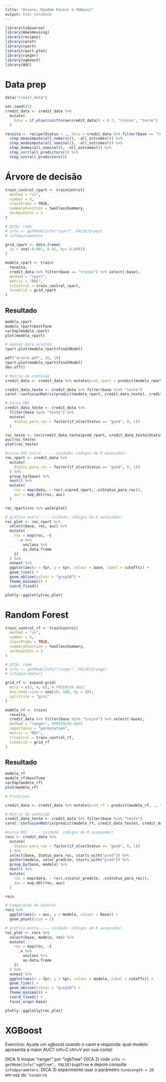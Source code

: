 ```yaml
---
title: "Árvore, Random Forest e XGBoost"
output: html_notebook
---
```


```r
library(tidyverse)
library(AmesHousing)
library(recipes)
library(caret)
library(rpart)
library(rpart.plot)
library(ranger)
library(xgboost)
library(AUC)
```

# Data prep

```r
data("credit_data")

set.seed(42)
credit_data <- credit_data %>%
  mutate(
    base = if_else(runif(nrow(credit_data)) < 0.7, "treino", "teste")
  )

receita <- recipe(Status ~ ., data = credit_data %>% filter(base == "treino") %>% select(-base)) %>%
  step_meanimpute(all_numeric(), -all_outcomes()) %>%
  step_modeimpute(all_nominal(), -all_outcomes()) %>%
  step_dummy(all_nominal(), -all_outcomes()) %>%
  step_corr(all_predictors()) %>%
  step_nzv(all_predictors())
```


# Árvore de decisão


```r
train_control_rpart <- trainControl(
  method = "cv", 
  number = 5, 
  classProbs = TRUE,
  summaryFunction = twoClassSummary,
  verboseIter = 1 
)

# DICA: rode
# info <- getModelInfo("rpart", FALSE)$rpart
# info$parameters

grid_rpart <- data.frame(
  cp = seq(-0.001, 0.01, by= 0.0001)
)

modelo_rpart <- train(
  receita, 
  credit_data %>% filter(base == "treino") %>% select(-base), 
  method = "rpart", 
  metric = "ROC",
  trControl = train_control_rpart,
  tuneGrid = grid_rpart
)
```

## Resultado

```r
modelo_rpart
modelo_rpart$bestTune
varImp(modelo_rpart)
plot(modelo_rpart)
```

```r
# apenas para arvores
rpart.plot(modelo_rpart$finalModel)

pdf("arvore.pdf", 20, 10)
rpart.plot(modelo_rpart$finalModel)
dev.off()
```


```r
# Matriz de confusão
credit_data <- credit_data %>% mutate(pred_rpart = predict(modelo_rpart, ., type = "prob")$bad)

credit_data_teste <- credit_data %>% filter(base %in% "teste")
caret::confusionMatrix(predict(modelo_rpart, credit_data_teste), credit_data_teste$Status, mode = "everything")
```

```r
# Curva ROC
credit_data_teste <- credit_data %>%
  filter(base %in% "teste") %>%
  mutate(
    Status_para_roc = factor(if_else(Status == "good", 0, 1))
  ) 

roc_teste <- roc(credit_data_teste$pred_rpart, credit_data_teste$Status_para_roc)
auc(roc_teste)
plot(roc_teste)
```


```r
#curva ROC extra  ---- cuidado: códigos de R avançados!
roc_rpart <- credit_data %>%
  mutate(
    Status_para_roc = factor(if_else(Status == "good", 0, 1))
  ) %>%
  group_by(base) %>%
  nest() %>%
  mutate(
    roc = map(data, ~ roc(.x$pred_rpart, .x$Status_para_roc)),
    auc = map_dbl(roc, auc)
  )

roc_rpart$roc %>% walk(plot)
```

```r
# gráfico extra ---- cuidado: códigos de R avançados!
roc_plot <- roc_rpart %>%
  select(base, roc, auc) %>%
  mutate(
    roc = map(roc, ~{
      .x %>% 
        unclass %>% 
        as.data.frame
    })
  ) %>%
  unnest %>%
  ggplot(aes(x = fpr, y = tpr, colour = base, label = cutoffs)) +
  geom_line() +
  geom_abline(colour = "grey50") +
  theme_minimal() +
  coord_fixed()

plotly::ggplotly(roc_plot)
```


# Random Forest 

```r
train_control_rf <- trainControl(
  method = "cv", 
  number = 5, 
  classProbs = TRUE,
  summaryFunction = twoClassSummary,
  verboseIter = 1
)

# DICA: rode
# info <- getModelInfo("ranger", FALSE)$ranger
# info$parameters

grid_rf <- expand.grid(
  mtry = c(2, 4, 6), # PREENCHA AQUI
  min.node.size = seq(10, 100, by = 20),
  splitrule = "gini"
)

modelo_rf <- train(
  receita, 
  credit_data %>% filter(base %in% "treino") %>% select(-base), 
  method = "ranger", #PREENCHA AQUI
  importance = "permutation",
  metric = "ROC",
  trControl = train_control_rf,
  tuneGrid = grid_rf
)
```

## Resultado
```r
modelo_rf
modelo_rf$bestTune
varImp(modelo_rf)
plot(modelo_rf)
```

```r
# Predicoes

credit_data <- credit_data %>% mutate(pred_rf = predict(modelo_rf, ., type = "prob")$bad)
```


```r
# Matriz de confusão
credit_data_teste <- credit_data %>% filter(base %in% "teste")
caret::confusionMatrix(predict(modelo_rf, credit_data_teste), credit_data_teste$Status, mode = "everything")
```

```r
#curva ROC  ---- cuidado: códigos de R avançados!
rocs <- credit_data %>%
  mutate(
    Status_para_roc = factor(if_else(Status == "good", 0, 1))
  ) %>%
  select(base, Status_para_roc, starts_with("pred")) %>%
  gather(modelo, valor_predito, starts_with("pred")) %>%
  group_by(base, modelo) %>%
  nest() %>%
  mutate(
    roc = map(data, ~ roc(.x$valor_predito, .x$Status_para_roc)),
    auc = map_dbl(roc, auc)
  )

rocs
```

```r
# Comparacao de modelos
rocs %>%
  ggplot(aes(x = auc, y = modelo, colour = base)) +
  geom_point(size = 5)
```


```r
# gráfico extra ---- cuidado: códigos de R avançados!
roc_plot <- rocs %>%
  select(base, modelo, roc) %>%
  mutate(
    roc = map(roc, ~{
      .x %>% 
        unclass %>% 
        as.data.frame
    })
  ) %>%
  unnest %>%
  ggplot(aes(x = fpr, y = tpr, colour = modelo, label = cutoffs)) +
  geom_line() +
  geom_abline(colour = "grey50") +
  theme_minimal() +
  coord_fixed() +
  facet_wrap(~base)

plotly::ggplotly(roc_plot)
```





# XGBoost

Exercício: Ajuste um xgboost usando o caret e responda: qual modelo apresenta a maior AUC? crtl+C ctrl+V por sua conta!

DICA 1) troque "ranger" por "xgbTree"
DICA 2) rode `info <- getModelInfo("xgbTree", FALSE)$xgbTree` e depois consulte `info$parameters`.
DICA 3) experimente usar o parâmetro `tuneLength = 20` em vez do ``tuneGrid`.